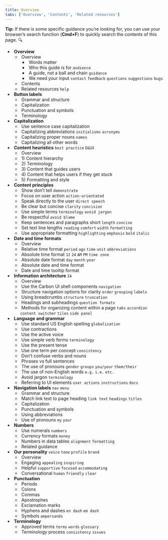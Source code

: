 ```yaml
---
title: Overview
tabs: ['Overview', 'Contents', 'Related resources']
---
```



<InlineNotification>
<strong>Tip:</strong> If there is some specific guidance you’re looking for, you can use your browser’s 
search function (<strong>Cmd+F</strong>) to quickly search the contents of this page. 🔍
</InlineNotification>

- &nbsp;<Link to="/content/overview/overview">**Overview**</Link>
  - &nbsp;<Link to="/content/overview/overview">Overview</Link>
    - &nbsp;<Link to="/content/overview/overview/#words-matter">Words matter</Link>
    - &nbsp;<Link to="/content/overview/overview/#who-this-guide-is-for">Who this guide is for</Link> `audience`
    - &nbsp;<Link to="/content/overview/overview/#a-guide-not-a-ball-and-chain">A guide, not a ball and chain</Link> `guidance`
    - &nbsp;<Link to="/content/overview/overview/#we-need-your-input">We need your input</Link> `contact` `feedback` `questions` `suggestions` `bugs`
  - &nbsp;<Link to="/content/overview/contents">Contents</Link>
  - &nbsp;<Link to="/content/overview/related-resources">Related resources</Link> `help`
- &nbsp;<Link to="/content/button-labels">**Button labels**</Link>
  - &nbsp;<Link to="/content/button-labels#grammar-and-structure">Grammar and structure</Link>
  - &nbsp;<Link to="/content/button-labels#capitalization">Capitalization</Link>
  - &nbsp;<Link to="/content/button-labels#punctuation-and-symbols">Punctuation and symbols</Link>
  - &nbsp;<Link to="/content/button-labels#terminology">Terminology</Link>
- &nbsp;<Link to="/content/capitalization">**Capitalization**</Link>
  - &nbsp;<Link to="/content/capitalization#use-sentence-case-capitalization">Use sentence case capitalization</Link>
  - &nbsp;<Link to="/content/capitalization#capitalizing-abbreviations">Capitalizing abbreviations</Link> `initialisms` `acronyms`
  - &nbsp;<Link to="/content/capitalization#capitalizing-proper-nouns">Capitalizing proper nouns</Link> `names`
  - &nbsp;<Link to="/content/capitalization#capitalizing-all-other-words">Capitalizing all other words</Link>
- &nbsp;<Link to="/content/content-heuristics">**Content heuristics**</Link> `best practice` `D&UX`
  - &nbsp;<Link to="/content/content-heuristics#overview">Overview</Link>
  - &nbsp;<Link to="/content/content-heuristics#1)-content-hierarchy">1) Content hierarchy</Link>
  - &nbsp;<Link to="/content/content-heuristics#2)-terminology">2) Terminology</Link>
  - &nbsp;<Link to="/content/content-heuristics#3)-content-that-guides-users">3) Content that guides users</Link>
  - &nbsp;<Link to="/content/content-heuristics#4)-content-that-helps-users-if-they-get-stuck">4) Content that helps users if they get stuck</Link>
  - &nbsp;<Link to="/content/content-heuristics#5)-formatting-and-style">5) Formatting and style</Link>
- &nbsp;<Link to="/content/content-principles">**Content principles**</Link>
  - &nbsp;<Link to="/content/content-principles#show-don't-tell">Show don’t tell</Link> `demonstrate`
  - &nbsp;<Link to="/content/content-principles#focus-on-user-action">Focus on user action</Link> `action-orientated`
  - &nbsp;<Link to="/content/content-principles#speak-directly-to-the-user">Speak directly to the user</Link> `direct speech`
  - &nbsp;<Link to="/content/content-principles#be-clear-but-concise">Be clear but concise</Link> `clarity` `concision`
  - &nbsp;<Link to="/content/content-principles#use-simple-terms">Use simple terms</Link> `terminology` `avoid jargon`
  - &nbsp;<Link to="/content/content-principles#be-respectful">Be respectful</Link> `avoid blame`
  - &nbsp;<Link to="/content/content-principles#keep-sentences-and-paragraphs-short">Keep sentences and paragraphs short</Link> `length` `concise`
  - &nbsp;<Link to="/content/content-principles#set-text-line-lengths">Set text line lengths</Link> `reading` `comfort` `width` `formatting`
  - &nbsp;<Link to="/content/content-principles#use-appropriate-formatting">Use appropriate formatting</Link> `highlighting` `emphasis` `bold` `italic`
- &nbsp;<Link to="/content/date-and-time">**Date and time formats**</Link>
  - &nbsp;<Link to="/content/date-and-time#overview">Overview</Link>
  - &nbsp;<Link to="/content/date-and-time#relative-time-format">Relative time format</Link> `period` `ago` `time` `unit` `abbreviations`
  - &nbsp;<Link to="/content/date-and-time#absolute-time-format">Absolute time format</Link> `12` `24` `AM` `PM` `time zone`
  - &nbsp;<Link to="/content/date-and-time#absolute-date-format">Absolute date format</Link> `day` `month` `year`
  - &nbsp;<Link to="/content/date-and-time#absolute-date-and-time-format">Absolute date and time format</Link>
  - &nbsp;<Link to="/content/date-and-time#date-and-time-tooltip-format">Date and time tooltip format</Link>
- &nbsp;<Link to="/content/ia">**Information architecture**</Link> `IA`
  - &nbsp;<Link to="/content/ia#overview">Overview</Link>
  - &nbsp;<Link to="/content/ia#use-the-carbon-ui-shell-components">Use the Carbon UI shell components</Link> `navigation`
  - &nbsp;<Link to="/content/ia#structure-navigation-options-for-clarity">Structure navigation options for clarity</Link> `order` `grouping` `labels`
  - &nbsp;<Link to="/content/ia#using-breadcrumbs">Using breadcrumbs</Link> `structure` `truncation`
  - &nbsp;<Link to="/content/ia#headings-and-subheadings">Headings and subheadings</Link> `question formats`
  - &nbsp;<Link to="/content/ia#methods-for-organizing-content-within-a-page">Methods for organizing content within a page</Link> `tabs` `accordion` `content switcher` `tiles` `side panel`
- &nbsp;<Link to="/content/language-and-grammar">**Language and grammar**</Link>
  - &nbsp;<Link to="/content/language-and-grammar#use-standard-us-english-spelling">Use standard US English spelling</Link> `globalization`
  - &nbsp;<Link to="/content/language-and-grammar#use-contractions">Use contractions</Link>
  - &nbsp;<Link to="/content/language-and-grammar#use-the-active-voice">Use the active voice</Link>
  - &nbsp;<Link to="/content/language-and-grammar#use-simple-verb-forms">Use simple verb forms</Link> `terminology`
  - &nbsp;<Link to="/content/language-and-grammar#use-the-present-tense">Use the present tense</Link>
  - &nbsp;<Link to="/content/language-and-grammar#use-one-term-per-concept">Use one term per concept</Link> `consistency`
  - &nbsp;<Link to="/content/language-and-grammar#don't-confuse-verbs-and-nouns">Don’t confuse verbs and nouns</Link>
  - &nbsp;<Link to="/content/language-and-grammar#phrases-vs-full-sentences">Phrases vs full sentences</Link>
  - &nbsp;<Link to="/content/language-and-grammar#the-use-of-pronouns">The use of pronouns</Link> `gender` `groups` `you/your` `them/their`
  - &nbsp;<Link to="/content/language-and-grammar#the-use-of-non-english-words">The use of non-English words</Link> `e.g.` `i.e.` `etc.`
  - &nbsp;<Link to="/content/language-and-grammar#avoid-jargon">Avoid jargon</Link> `terminology`
  - &nbsp;<Link to="/content/language-and-grammar#referring-to-ui-elements">Referring to UI elements</Link> `user actions` `instructions` `docs`
- &nbsp;<Link to="/content/navigation-labels">**Navigation labels**</Link> `nav` `menu`
  - &nbsp;<Link to="/content/navigation-labels#grammar-and-structure">Grammar and structure</Link>
  - &nbsp;<Link to="/content/navigation-labels#match-link-text-to-page-heading">Match link text to page heading</Link> `link text` `headings` `titles`
  - &nbsp;<Link to="/content/navigation-labels#capitalization">Capitalization</Link>
  - &nbsp;<Link to="/content/navigation-labels#punctuation-and-symbols">Punctuation and symbols</Link>
  - &nbsp;<Link to="/content/navigation-labels#using-abbreviations">Using abbreviations</Link>
  - &nbsp;<Link to="/content/navigation-labels#use-of-pronouns">Use of pronouns</Link> `my` `your`
- &nbsp;<Link to="/content/numbers">**Numbers**</Link>
  - &nbsp;<Link to="/content/numbers#use-numerals">Use numerals</Link> `numbers`
  - &nbsp;<Link to="/content/numbers#currency-formats">Currency formats</Link> `money`
  - &nbsp;<Link to="/content/numbers#numbers-in-data-tables">Numbers in data tables</Link> `alignment` `formatting`
  - &nbsp;<Link to="/content/numbers#related-guidance">Related guidance</Link>
- &nbsp;<Link to="/content/our-personality">**Our personality**</Link> `voice` `tone` `profile` `brand`
  - &nbsp;<Link to="/content/our-personality#overview">Overview</Link>
  - &nbsp;<Link to="/content/our-personality#engaging">Engaging</Link> `appealing` `inspiring`
  - &nbsp;<Link to="/content/our-personality#helpful">Helpful</Link> `supportive` `focused` `accommodating`
  - &nbsp;<Link to="/content/our-personality#conversational">Conversational</Link> `human` `friendly` `clear`
- &nbsp;<Link to="/content/punctuation">**Punctuation**</Link>
  - &nbsp;<Link to="/content/punctuation#periods">Periods</Link>
  - &nbsp;<Link to="/content/punctuation#colons">Colons</Link>
  - &nbsp;<Link to="/content/punctuation#commas">Commas</Link>
  - &nbsp;<Link to="/content/punctuation#apostrophes">Apostrophes</Link>
  - &nbsp;<Link to="/content/punctuation#exclamation-marks">Exclamation marks</Link>
  - &nbsp;<Link to="/content/punctuation#hyphens-and-dashes">Hyphens and dashes</Link> `en dash` `em dash`
  - &nbsp;<Link to="/content/punctuation#symbols">Symbols</Link> `ampersands`
- &nbsp;<Link to="/content/terminology/approved-terms">**Terminology**</Link>
  - &nbsp;<Link to="/content/terminology/approved-terms">Approved terms</Link> `terms` `words` `glossary`
  - &nbsp;<Link to="/content/terminology/terminology-process">Terminology process</Link> `consistency` `issues`
